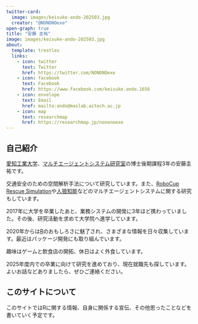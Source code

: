 ```yaml
---
twitter-card:
  image: images/keisuke-ando-202503.jpg
  creator: "@NONONOexe"
open-graph: true
title: "安藤 圭祐"
image: images/keisuke-ando-202503.jpg
about:
  template: trestles
  links:
    - icon: twitter
      text: Twitter
      href: https://twitter.com/NONONOexe
    - icon: facebook
      text: Facebook
      href: https://www.facebook.com/keisuke.ando.1656
    - icon: envelope
      text: Email
      href: mailto:ando@maslab.aitech.ac.jp
    - icon: map
      text: researchmap
      href: https://researchmap.jp/nononoexe
---
```


## 自己紹介

[愛知工業大学](https://www.ait.ac.jp/)、[マルチエージェントシステム研究室](https://maslab.aitech.ac.jp/)の博士後期課程3年の安藤圭祐です。

交通安全のための空間解析手法について研究しています。また、[RoboCup Rescue Simulation](https://rescuesim.robocup.org/)や[人狼知能](http://aiwolf.org/)などのマルチエージェントシステムに関する研究もしています。

2017年に大学を卒業したあと、業務システムの開発に3年ほど携わっていました。その後、研究活動を求めて大学院へ進学しています。

2020年からは[R](https://www.r-project.org/)のおもしろさに魅了され、さまざまな情報を日々収集しています。最近はパッケージ開発にも取り組んでいます。

趣味はゲームと飲食店の開拓、休日はよく外食しています。

2025年度内での卒業に向けて研究を進めており、現在就職先も探しています。よいお話などありましたら、ぜひご連絡ください。

## このサイトについて

このサイトではRに関する情報、自身に関係する宣伝、その他思ったことなどを書いていく予定です。
